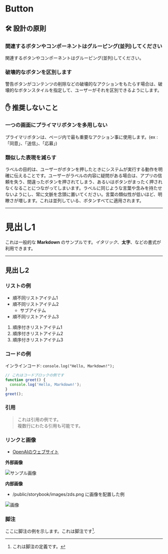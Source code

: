 
<Meta title="Button" of={ButtonStories} />

# Button

<Canvas>
  <Story of={Component} />
</Canvas>

<Controls of={Component} />

## 🛠️ 設計の原則

### 関連するボタンやコンポーネントはグルーピング(並列)してください

関連するボタンやコンポーネントはグルーピング(並列)してください。

### 破壊的なボタンを区別します

警告ボタンがコンテンツの削除などの破壊的なアクションをもたらす場合は、破壊的なボタンスタイルを指定して、ユーザーがそれを区別できるようにします。

## ✋ 推奨しないこと

### 一つの画面にプライマリボタンを多用しない

プライマリボタンは、ページ内で最も重要なアクション事に使用します。(ex : 「同意」、「送信」、「応募」)

### 類似した表現を減らす

ラベルの目的は、ユーザーがボタンを押したときにシステムが実行する動作を明確に伝えることです。ユーザーがラベルの内容に疑問がある場合は、アプリの信頼を失う、間違ったボタンを押されてしまう、あるいはボタンがまったく押されなくなることにつながってしまいます。ラベルに同じような言葉や含みを持たせないようにし、常に文脈を念頭に置いてください。言葉の類似性が低いほど、明瞭さが増します。これは並列している、ボタンすべてに適用されます。

---

# 見出し1

これは一般的な **Markdown** のサンプルです。_イタリック_、**太字**、などの書式が利用できます。

---

## 見出し2

### リストの例

- 順不同リストアイテム1
- 順不同リストアイテム2
  - サブアイテム
- 順不同リストアイテム3

1. 順序付きリストアイテム1
2. 順序付きリストアイテム2
3. 順序付きリストアイテム3

### コードの例

インラインコード: `console.log("Hello, Markdown!");`

```javascript
// これはコードブロックの例です
function greet() {
  console.log('Hello, Markdown!');
}
greet();
```

### 引用

> これは引用の例です。  
> 複数行にわたる引用も可能です。

### リンクと画像

- [OpenAIのウェブサイト](https://openai.com)

**外部画像**

![サンプル画像](https://placehold.jp/150x150.png)

**内部画像**

- /public/storybook/images/zds.png に画像を配置した例

![画像](/storybook/images/zds.png)

### 脚注

ここに脚注の例を示します。これは脚注です[^1].

[^1]: これは脚注の定義です。

